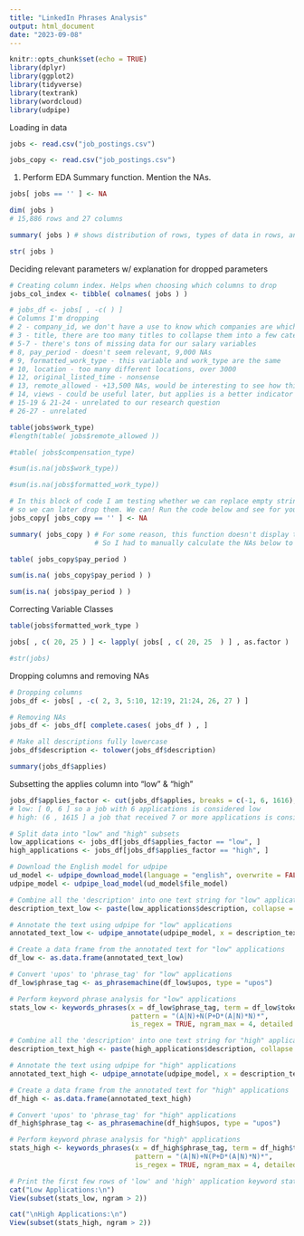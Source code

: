 ```yaml
---
title: "LinkedIn Phrases Analysis"
output: html_document
date: "2023-09-08"
---
```


```r
knitr::opts_chunk$set(echo = TRUE)
library(dplyr)
library(ggplot2)
library(tidyverse)
library(textrank)
library(wordcloud)
library(udpipe)
```

Loading in data
```r
jobs <- read.csv("job_postings.csv")

jobs_copy <- read.csv("job_postings.csv")

```

1. Perform EDA
  Summary function. Mention the NAs. 

```r
jobs[ jobs == '' ] <- NA 

dim( jobs )
# 15,886 rows and 27 columns 

summary( jobs ) # shows distribution of rows, types of data in rows, and amount of NAs 

str( jobs ) 
```

Deciding relevant parameters w/ explanation for dropped parameters 
```r
# Creating column index. Helps when choosing which columns to drop
jobs_col_index <- tibble( colnames( jobs ) ) 

# jobs_df <- jobs[ , -c( ) ]
# Columns I'm dropping
# 2 - company_id, we don't have a use to know which companies are which
# 3 - title, there are too many titles to collapse them into a few categories: length( unique( jobs$title ) )
# 5-7 - there's tons of missing data for our salary variables
# 8, pay_period - doesn't seem relevant, 9,000 NAs
# 9, formatted_work_type - this variable and work_type are the same 
# 10, location - too many different locations, over 3000
# 12, original_listed_time - nonsense
# 13, remote_allowed - +13,500 NAs, would be interesting to see how this correlated with applies 
# 14, views - could be useful later, but applies is a better indicator of job interest than views
# 15-19 & 21-24 - unrelated to our research question
# 26-27 - unrelated

table(jobs$work_type)
#length(table( jobs$remote_allowed ))

#table( jobs$compensation_type)

#sum(is.na(jobs$work_type))

#sum(is.na(jobs$formatted_work_type))

```


```r
# In this block of code I am testing whether we can replace empty string cells with NAs 
# so we can later drop them. We can! Run the code below and see for yourself. 
jobs_copy[ jobs_copy == '' ] <- NA 

summary( jobs_copy ) # For some reason, this function doesn't display the NAs of string variables
                     # So I had to manually calculate the NAs below to make sure it worked. 

table( jobs_copy$pay_period ) 

sum(is.na( jobs_copy$pay_period ) )

sum(is.na( jobs$pay_period ) )
```

Correcting Variable Classes
```r
table(jobs$formatted_work_type )

jobs[ , c( 20, 25 ) ] <- lapply( jobs[ , c( 20, 25  ) ] , as.factor )

#str(jobs)
```


Dropping columns and removing NAs
```r
# Dropping columns
jobs_df <- jobs[ , -c( 2, 3, 5:10, 12:19, 21:24, 26, 27 ) ]

# Removing NAs
jobs_df <- jobs_df[ complete.cases( jobs_df ) , ]

# Make all descriptions fully lowercase 
jobs_df$description <- tolower(jobs_df$description)

summary(jobs_df$applies)
```

Subsetting the applies column into "low" & "high"
```r
jobs_df$applies_factor <- cut(jobs_df$applies, breaks = c(-1, 6, 1616), labels = c("low", "high"))
# low: [ 0, 6 ] so a job with 6 applications is considered low 
# high: (6 , 1615 ] a job that received 7 or more applications is considered high 
```

```r
# Split data into "low" and "high" subsets
low_applications <- jobs_df[jobs_df$applies_factor == "low", ]
high_applications <- jobs_df[jobs_df$applies_factor == "high", ]

# Download the English model for udpipe
ud_model <- udpipe_download_model(language = "english", overwrite = FALSE)
udpipe_model <- udpipe_load_model(ud_model$file_model)

# Combine all the 'description' into one text string for "low" applications
description_text_low <- paste(low_applications$description, collapse = " ")

# Annotate the text using udpipe for "low" applications
annotated_text_low <- udpipe_annotate(udpipe_model, x = description_text_low)

# Create a data frame from the annotated text for "low" applications
df_low <- as.data.frame(annotated_text_low)

# Convert 'upos' to 'phrase_tag' for "low" applications
df_low$phrase_tag <- as_phrasemachine(df_low$upos, type = "upos")

# Perform keyword phrase analysis for "low" applications
stats_low <- keywords_phrases(x = df_low$phrase_tag, term = df_low$token, 
                              pattern = "(A|N)+N(P+D*(A|N)*N)*", 
                              is_regex = TRUE, ngram_max = 4, detailed = FALSE)
```

```r
# Combine all the 'description' into one text string for "high" applications
description_text_high <- paste(high_applications$description, collapse = " ")

# Annotate the text using udpipe for "high" applications
annotated_text_high <- udpipe_annotate(udpipe_model, x = description_text_high)

# Create a data frame from the annotated text for "high" applications
df_high <- as.data.frame(annotated_text_high)

# Convert 'upos' to 'phrase_tag' for "high" applications
df_high$phrase_tag <- as_phrasemachine(df_high$upos, type = "upos")

# Perform keyword phrase analysis for "high" applications
stats_high <- keywords_phrases(x = df_high$phrase_tag, term = df_high$token, 
                               pattern = "(A|N)+N(P+D*(A|N)*N)*", 
                               is_regex = TRUE, ngram_max = 4, detailed = FALSE)
```

```r
# Print the first few rows of 'low' and 'high' application keyword stats
cat("Low Applications:\n")
View(subset(stats_low, ngram > 2))

cat("\nHigh Applications:\n")
View(subset(stats_high, ngram > 2))
```










